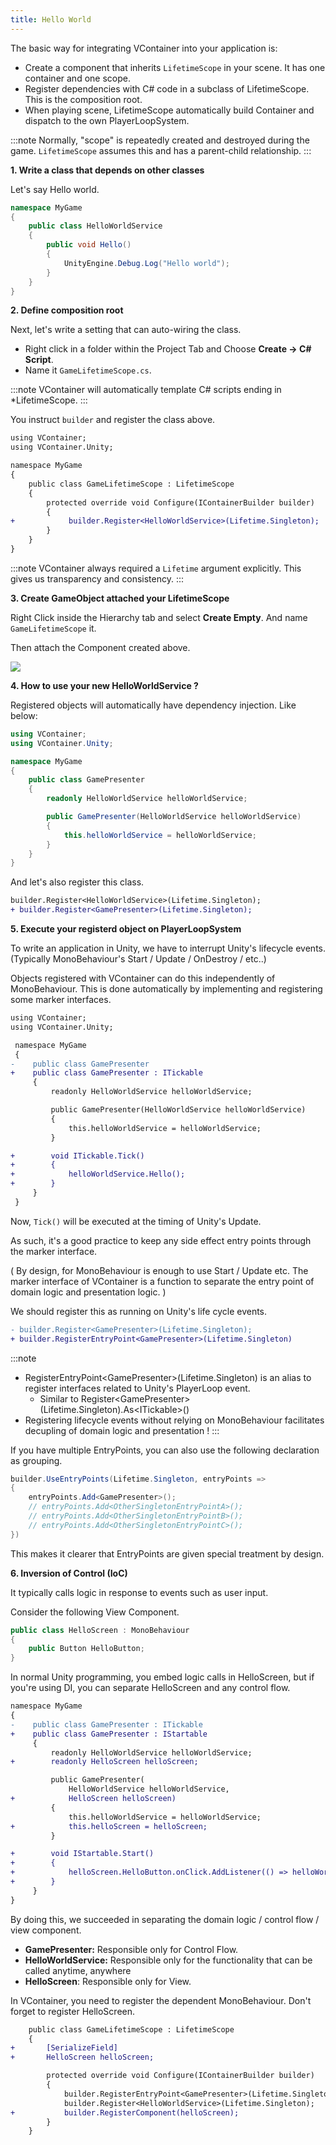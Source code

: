 ```yaml
---
title: Hello World
---
```


The basic way for integrating VContainer into your application is:

- Create a component that inherits `LifetimeScope` in your scene. It has one container and one scope.
- Register dependencies with C# code in a subclass of LifetimeScope. This is the composition root.
- When playing scene, LifetimeScope automatically build Container and dispatch to the own PlayerLoopSystem.

:::note
Normally, "scope" is repeatedly created and destroyed during the game. `LifetimeScope` assumes this and has a parent-child relationship.
:::

**1. Write a class that depends on other classes**

Let's say Hello world.

```csharp title="HelloWorldService.cs"
namespace MyGame
{
    public class HelloWorldService
    {
        public void Hello()
        {
            UnityEngine.Debug.Log("Hello world");
        }
    }
}
```

**2. Define composition root**

Next, let's write a setting that can auto-wiring the class.

- Right click in a folder within the Project Tab and Choose **Create -> C# Script**.
- Name it `GameLifetimeScope.cs`.

:::note
VContainer will automatically template C# scripts ending in *LifetimeScope.
:::

You instruct `builder` and register the class above.

```diff title="GameLifetimeScope.cs"
using VContainer;
using VContainer.Unity;

namespace MyGame
{
    public class GameLifetimeScope : LifetimeScope
    {
        protected override void Configure(IContainerBuilder builder)
        {
+            builder.Register<HelloWorldService>(Lifetime.Singleton);
        }
    }
}
```

:::note
VContainer always required a `Lifetime` argument explicitly. This gives us transparency and consistency.
:::

**3. Create GameObject attached your LifetimeScope**

Right Click inside the Hierarchy tab and select **Create Empty**. And name `GameLifetimeScope` it.

Then attach the Component created above.

![](assets/screenshot_gamelifetimescope.png)

**4. How to use your new HelloWorldService  ?**

Registered objects will automatically have dependency injection.
Like below:

```csharp title="GamePresenter.cs"
using VContainer;
using VContainer.Unity;

namespace MyGame
{
    public class GamePresenter
    {
        readonly HelloWorldService helloWorldService;

        public GamePresenter(HelloWorldService helloWorldService)
        {
            this.helloWorldService = helloWorldService;
        }
    }
}
```

And let's also register this class.

```diff
builder.Register<HelloWorldService>(Lifetime.Singleton);
+ builder.Register<GamePresenter>(Lifetime.Singleton);
```

**5. Execute your registerd object on PlayerLoopSystem**

To write an application in Unity, we have to interrupt Unity's lifecycle events.
(Typically MonoBehaviour's Start / Update / OnDestroy / etc..)

Objects registered with VContainer can do this independently of MonoBehaviour.
This is done automatically by implementing and registering some marker interfaces.

```diff title="GamePresenter.cs"
using VContainer;
using VContainer.Unity;

 namespace MyGame
 {
-    public class GamePresenter
+    public class GamePresenter : ITickable
     {
         readonly HelloWorldService helloWorldService;

         public GamePresenter(HelloWorldService helloWorldService)
         {
             this.helloWorldService = helloWorldService;
         }

+        void ITickable.Tick()
+        {
+            helloWorldService.Hello();
+        }
     }
 }
```

Now, `Tick()` will be executed at the timing of Unity's Update.

As such, it's a good practice to keep any side effect entry points through the marker interface.  

( By design, for MonoBehaviour is enough to use Start / Update etc. The marker interface of VContainer is a function to separate the entry point of domain logic and presentation logic. )

We should register this as running on Unity's life cycle events.

```diff title="GameLifetimeScope.cs"
- builder.Register<GamePresenter>(Lifetime.Singleton);
+ builder.RegisterEntryPoint<GamePresenter>(Lifetime.Singleton)
```

:::note
- RegisterEntryPoint&lt;GamePresenter&gt;(Lifetime.Singleton) is an alias to register interfaces related to Unity's PlayerLoop event.
    - Similar to Register&lt;GamePresenter&gt;(Lifetime.Singleton).As&lt;ITickable&gt;()
- Registering lifecycle events without relying on MonoBehaviour facilitates decupling of domain logic and presentation !
:::

If you have multiple EntryPoints, you can also use the following declaration as grouping.

```csharp title="GameLifetimeScope.cs"
builder.UseEntryPoints(Lifetime.Singleton, entryPoints =>
{
    entryPoints.Add<GamePresenter>();
    // entryPoints.Add<OtherSingletonEntryPointA>();
    // entryPoints.Add<OtherSingletonEntryPointB>();
    // entryPoints.Add<OtherSingletonEntryPointC>();
})
```

This makes it clearer that EntryPoints are given special treatment by design.

**6. Inversion of Control (IoC)**

It typically calls logic in response to events such as user input. 

Consider the following View Component.

```csharp title="HelloScreen.cs"
public class HelloScreen : MonoBehaviour
{
    public Button HelloButton;
}
```

In normal Unity programming, you embed logic calls in HelloScreen, but if you're using DI, you can separate HelloScreen and   any control flow.

```diff  title="GamePresenter.cs"
namespace MyGame
{
-    public class GamePresenter : ITickable
+    public class GamePresenter : IStartable
     {
         readonly HelloWorldService helloWorldService;
+        readonly HelloScreen helloScreen;  

         public GamePresenter(
             HelloWorldService helloWorldService,
+            HelloScreen helloScreen)
         {
             this.helloWorldService = helloWorldService;
+            this.helloScreen = helloScreen;
         }

+        void IStartable.Start()
+        {
+            helloScreen.HelloButton.onClick.AddListener(() => helloWorldService.Hello());
+        }
     }    
}
```

By doing this, we succeeded in separating the domain logic / control flow / view component.

- **GamePresenter:** Responsible only for Control Flow.
- **HelloWorldService:** Responsible only for the functionality that can be called anytime, anywhere
- **HelloScreen**: Responsible only for View.

In VContainer, you need to register the dependent MonoBehaviour. Don't forget to register HelloScreen.

```diff  title="GameLifetimeScope.cs"
    public class GameLifetimeScope : LifetimeScope
    {
+       [SerializeField]
+       HelloScreen helloScreen;

        protected override void Configure(IContainerBuilder builder)
        {
            builder.RegisterEntryPoint<GamePresenter>(Lifetime.Singleton);
            builder.Register<HelloWorldService>(Lifetime.Singleton);
+           builder.RegisterComponent(helloScreen);
        }
    }
```

